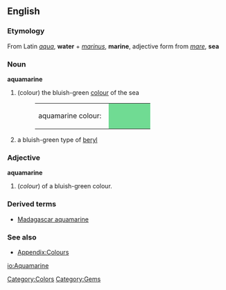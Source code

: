 {{wikipedia}}
==English==

===Etymology===
From Latin ''[[aqua]]'', '''water''' + ''[[marinus]]'', '''marine''', adjective form from ''[[mare]]'', '''sea'''

===Noun===
'''aquamarine'''
#(colour) the bluish-green [[colour]] of the sea
#:<table><tr><td>aquamarine colour: &nbsp;</td><td bgcolor="#70DB93" width="80">&nbsp; </td></tr></table>
#a bluish-green type of [[beryl]]

===Adjective===
'''aquamarine'''
# (''colour'') of a bluish-green colour.

===Derived terms===
*[[Madagascar aquamarine]]

===See also===
*[[Wiktionary_Appendix:Colours|Appendix:Colours]]

[[Category:Colors]]
[[Category:Gems]]

[[io:Aquamarine]]